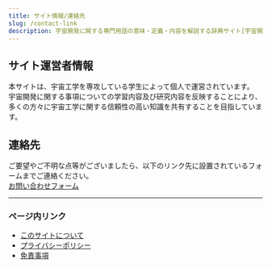 ```yaml
---
title: サイト情報/連絡先
slug: /contact-link
description: 宇宙開発に関する専門用語の意味・定義・内容を解説する辞典サイト[宇宙開発用語集]のサイト情報・連絡先ページです。
---
```



<Head>
  <script type="application/ld+json">
    {`{
      "@context": "https://schema.org",
      "@type": "DefinedTerm",
      "name": "サイト情報/連絡先",
      "inDefinedTermSet": "https://www.space-portal.org",
      "termCode": "contact-link",
      "description": "宇宙開発に関する専門用語の意味・定義・内容を解説する辞典サイト[宇宙開発用語集]のサイト情報・連絡先ページです。",
      "url": "https://www.space-portal.org/docs/contact-link"
    }`}
  </script>
</Head>

## サイト運営者情報

本サイトは、宇宙工学を専攻している学生によって個人で運営されています。  
宇宙開発に関する事項についての学習内容及び研究内容を反映することにより、  
多くの方々に宇宙工学に関する信頼性の高い知識を共有することを目指しています。  

## 連絡先

ご要望やご不明な点等がございましたら、以下のリンク先に設置されているフォームまでご連絡ください。  
[お問い合わせフォーム](/contact/)

---

### ページ内リンク
- [このサイトについて](/docs/intro/)  
- [プライバシーポリシー](/docs/privacy-policy/)  
- [免責事項](/docs/disclaimer/)  

